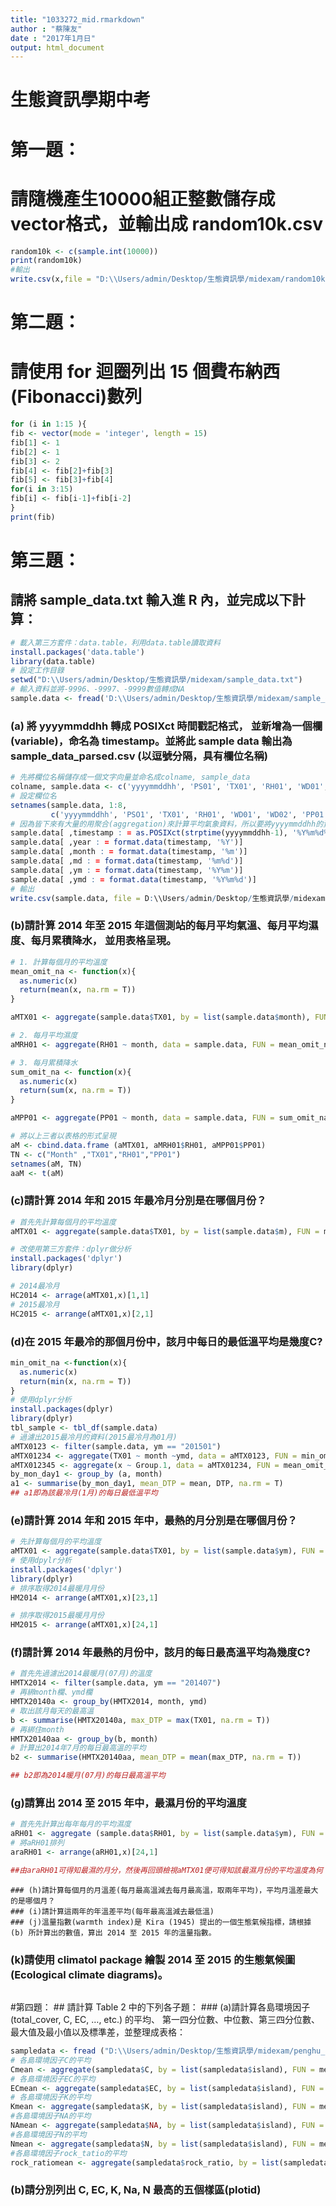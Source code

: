```yaml
---
title: "1033272_mid.rmarkdown"
author : "蔡陳友"
date : "2017年1月日"
output: html_document
---
```

# 生態資訊學期中考
#

# 第一題：
# 請隨機產生10000組正整數儲存成vector格式，並輸出成 random10k.csv
```r
random10k <- c(sample.int(10000))
print(random10k)
#輸出
write.csv(x,file = "D:\\Users/admin/Desktop/生態資訊學/midexam/random10k.csv")
```
# 第二題：
# 請使用 for 迴圈列出 15 個費布納西(Fibonacci)數列
```r
for (i in 1:15 ){
fib <- vector(mode = 'integer', length = 15)
fib[1] <- 1
fib[2] <- 1
fib[3] <- 2
fib[4] <- fib[2]+fib[3]
fib[5] <- fib[3]+fib[4]
for(i in 3:15)
fib[i] <- fib[i-1]+fib[i-2]
}
print(fib)
```
# 第三題：
## 請將 sample_data.txt 輸入進 R 內，並完成以下計算：
```r
# 載入第三方套件：data.table，利用data.table讀取資料
install.packages('data.table')
library(data.table)
# 設定工作目錄
setwd("D:\\Users/admin/Desktop/生態資訊學/midexam/sample_data.txt")
# 輸入資料並將-9996、-9997、-9999數值轉成NA
sample.data <- fread('D:\\Users/admin/Desktop/生態資訊學/midexam/sample_data.txt', header = TRUE , na.strings = c('-9996','-9997','-9999'))
```
### (a) 將 yyyymmddhh 轉成 POSIXct 時間戳記格式， 並新增為一個欄(variable)，命名為 timestamp。並將此 sample data 輸出為 sample_data_parsed.csv (以逗號分隔，具有欄位名稱)

```r

# 先將欄位名稱儲存成一個文字向量並命名成colname, sample_data
colname, sample.data <- c('yyyymmddhh', 'PS01', 'TX01', 'RH01', 'WD01', 'WD02', 'PP01', 'SS01') 
# 設定欄位名
setnames(sample.data, 1:8,
         c('yyyymmddhh', 'PSO1', 'TX01', 'RH01', 'WD01', 'WD02', 'PP01', 'SS01'))
# 因為皆下來有大量的用聚合(aggregation)來計算平均氣象資料，所以要將yyyymmddhh的資料由數值轉換成符號
sample.data[ ,timestamp : = as.POSIXct(strptime(yyyymmddhh-1), '%Y%m%d%H')]
sample.data[ ,year : = format.data(timestamp, '%Y')]
sample.data[ ,month : = format.data(timestamp, '%m')]
sample.data[ ,md : = format.data(timestamp, '%m%d')]
sample.data[ ,ym : = format.data(timestamp, '%Y%m')]
sample.data[ ,ymd : = format.data(timestamp, '%Y%m%d')]
# 輸出
write.csv(sample.data, file = D:\\Users/admin/Desktop/生態資訊學/midexam/sample_data_parsed.csv')
```
### (b)請計算 2014 年至 2015 年這個測站的每月平均氣溫、每月平均濕度、每月累積降水， 並用表格呈現。
```r
# 1. 計算每個月的平均溫度
mean_omit_na <- function(x){
  as.numeric(x)
  return(mean(x, na.rm = T))
}

aMTX01 <- aggregate(sample.data$TX01, by = list(sample.data$month), FUN = mean_omit_na)

# 2. 每月平均濕度
aMRH01 <- aggregate(RH01 ~ month, data = sample.data, FUN = mean_omit_na)

# 3. 每月累積降水
sum_omit_na <- function(x){
  as.numeric(x)
  return(sum(x, na.rm = T))
}

aMPP01 <- aggregate(PP01 ~ month, data = sample.data, FUN = sum_omit_na)

# 將以上三者以表格的形式呈現
aM <- cbind.data.frame (aMTX01, aMRH01$RH01, aMPP01$PP01)
TN <- c("Month" ,"TX01","RH01","PP01")
setnames(aM, TN)
aaM <- t(aM)
```
### (c)請計算 2014 年和 2015 年最冷月分別是在哪個月份？
```r
# 首先先計算每個月的平均溫度
aMTX01 <- aggregate(sample.data$TX01, by = list(sample.data$m), FUN = mean_omit_na)

# 改使用第三方套件：dplyr做分析
install.packages('dplyr')
library(dplyr)

# 2014最冷月
HC2014 <- arrage(aMTX01,x)[1,1]
# 2015最冷月
HC2015 <- arrange(aMTX01,x)[2,1]
```
### (d)在 2015 年最冷的那個月份中，該月中每日的最低溫平均是幾度C?
```r
min_omit_na <-function(x){
  as.numeric(x)
  return(min(x, na.rm = T))
}
# 使用dplyr分析
install.packages(dplyr)
library(dplyr)
tbl_sample <- tbl_df(sample.data)
# 過濾出2015最冷月的資料(2015最冷月為01月)
aMTX0123 <- filter(sample.data, ym == "201501")
aMTX01234 <- aggregate(TX01 ~ month ~ymd, data = aMTX0123, FUN = min_omit_na) 
aMTX012345 <- aggregate(x ~ Group.1, data = aMTX01234, FUN = mean_omit_na)
by_mon_day1 <- group_by (a, month)
a1 <- summarise(by_mon_day1, mean_DTP = mean, DTP, na.rm = T)
## a1即為該最冷月(1月)的每日最低溫平均
```
### (e)請計算 2014 年和 2015 年中，最熱的月分別是在哪個月份？
```r
# 先計算每個月的平均溫度
aMTX01 <- aggregate(sample.data$TX01, by = list(sample.data$ym), FUN = mean_omit_na)
# 使用dpylr分析
install.packages('dplyr')
library(dplyr)
# 排序取得2014最暖月月份
HM2014 <- arrange(aMTX01,x)[23,1]

# 排序取得2015最暖月月份
HM2015 <- arrange(aMTX01,x)[24,1]
```
### (f)請計算 2014 年最熱的月份中，該月的每日最高溫平均為幾度C?
```r
# 首先先過濾出2014最暖月(07月)的溫度
HMTX2014 <- filter(sample.data, ym == "201407")
# 再綁month欄、ymd欄
HMTX20140a <- group_by(HMTX2014, month, ymd)
# 取出該月每天的最高溫
b <- summarise(HMTX20140a, max_DTP = max(TX01, na.rm = T))
# 再綁住month
HMTX20140aa <- group_by(b, month)
# 計算出2014年7月的每日最高溫的平均
b2 <- summarise(HMTX20140aa, mean_DTP = mean(max_DTP, na.rm = T))

## b2即為2014暖月(07月)的每日最高溫平均
```
### (g)請算出 2014 至 2015 年中，最濕月份的平均溫度
```r
# 首先先計算出每年每月的平均濕度
aRH01 <- aggregate (sample.data$RH01, by = list(sample.data$ym), FUN = mean_omit_na)
# 將aRH01排列
araRH01 <- arrange(aRH01,x)[24,1]

##由araRH01可得知最濕的月分，然後再回頭檢視aMTX01便可得知該最濕月份的平均溫度為何
```
```
### (h)請計算每個月的月溫差(每月最高溫減去每月最高溫，取兩年平均)，平均月溫差最大的是哪個月？
### (i)請計算這兩年的年溫差平均(每年最高溫減去最低溫)
### (j)溫量指數(warmth index)是 Kira (1945) 提出的一個生態氣候指標，請根據 (b) 所計算出的數值，算出 2014 至 2015 年的溫量指數。
```
### (k)請使用 climatol package 繪製 2014 至 2015 的生態氣候圖(Ecological climate diagrams)。
```r

```

#第四題：
## 請計算 Table 2 中的下列各子題：
### (a)請計算各島環境因子(total_cover, C, EC, ..., etc.) 的平均、 第一四分位數、中位數、第三四分位數、最大值及最小值以及標準差，並整理成表格：
```r
sampledata <- fread ("D:\\Users/admin/Desktop/生態資訊學/midexam/penghu_env.csv", encoding = "UTF-8")
# 各島環境因子C的平均
Cmean <- aggregate(sampledata$C, by = list(sampledata$island), FUN = mean_omit_na)
# 各島環境因子EC的平均
ECmean <- aggregate(sampledata$EC, by = list(sampledata$island), FUN = mean_omit_na)
# 各島環境因子K的平均
Kmean <- aggregate(sampledata$K, by = list(sampledata$island), FUN = mean_omit_na)
#各島環境因子NA的平均
NAmean <- aggregate(sampledata$NA, by = list(sampledata$island), FUN = mean_omit_na)
#各島環境因子N的平均
Nmean <- aggregate(sampledata$N, by = list(sampledata$island), FUN = mean_omit_na)
#各島環境因子rock_tatio的平均
rock_ratiomean <- aggregate(sampledata$rock_ratio, by = list(sampledata$island), FUN = mean_omit_na)
```

### (b)請分別列出 C, EC, K, Na, N 最高的五個樣區(plotid)
